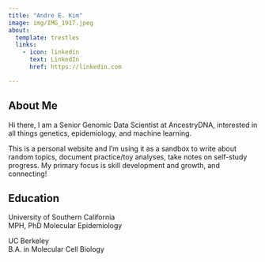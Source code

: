```yaml
---
title: "Andre E. Kim"
image: img/IMG_1917.jpeg
about:
  template: trestles
  links:
    - icon: linkedin
      text: LinkedIn
      href: https://linkedin.com

---
```


## About Me

Hi there, I am a Senior Genomic Data Scientist at AncestryDNA, interested in all things genetics, epidemiology, and machine learning.  

This is a personal website and I'm using it as a sandbox to write about random topics, document practice/toy analyses, take notes on self-study progress. My primary focus is skill development and growth, and connecting! 

## Education

University of Southern California  
MPH, PhD Molecular Epidemiology

UC Berkeley  
B.A. in Molecular Cell Biology